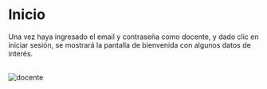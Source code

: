 
# Inicio 
Una vez haya ingresado el email y contraseña como docente, 
y dado clic en iniciar sesión, se mostrará la pantalla de bienvenida 
con algunos datos de interés.

<br />
<Image src="/inicio_docente.png" alt="docente" width={1356} height={606} />